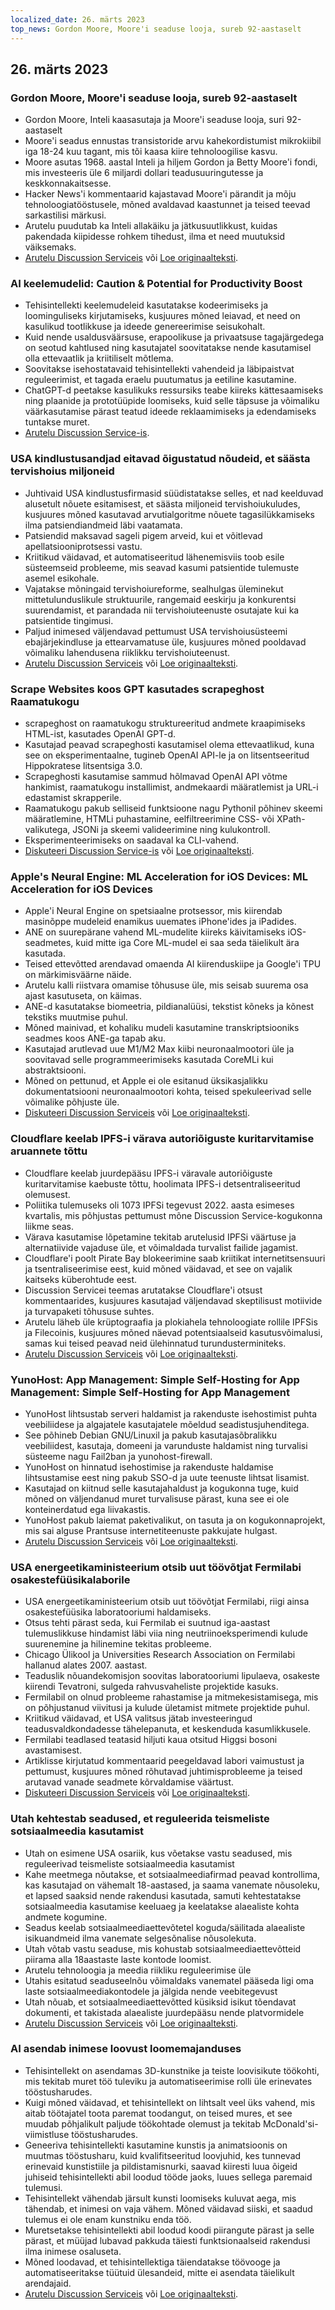 ```yaml
---
localized_date: 26. märts 2023
top_news: Gordon Moore, Moore'i seaduse looja, sureb 92-aastaselt
---
```


## 26. märts 2023

### Gordon Moore, Moore'i seaduse looja, sureb 92-aastaselt

- Gordon Moore, Inteli kaasasutaja ja Moore'i seaduse looja, suri 92-aastaselt
- Moore'i seadus ennustas transistoride arvu kahekordistumist mikrokiibil iga 18-24 kuu tagant, mis tõi kaasa kiire tehnoloogilise kasvu.
- Moore asutas 1968. aastal Inteli ja hiljem Gordon ja Betty Moore'i fondi, mis investeeris üle 6 miljardi dollari teadusuuringutesse ja keskkonnakaitsesse.
- Hacker News'i kommentaarid kajastavad Moore'i pärandit ja mõju tehnoloogiatööstusele, mõned avaldavad kaastunnet ja teised teevad sarkastilisi märkusi.
- Arutelu puudutab ka Inteli allakäiku ja jätkusuutlikkust, kuidas pakendada kiipidesse rohkem tihedust, ilma et need muutuksid väiksemaks.
- [Arutelu Discussion Serviceis](http://news.ycombinator.com/item?id=35297420) või [Loe originaalteksti](https://www.moore.org/article-detail?newsUrlName=in-memoriam-gordon-moore-1929-2023).

### AI keelemudelid: Caution & Potential for Productivity Boost

- Tehisintellekti keelemudeleid kasutatakse kodeerimiseks ja loominguliseks kirjutamiseks, kusjuures mõned leiavad, et need on kasulikud tootlikkuse ja ideede genereerimise seisukohalt.
- Kuid nende usaldusväärsuse, erapoolikuse ja privaatsuse tagajärgedega on seotud kahtlused ning kasutajatel soovitatakse nende kasutamisel olla ettevaatlik ja kriitiliselt mõtlema.
- Soovitakse isehostatavaid tehisintellekti vahendeid ja läbipaistvat reguleerimist, et tagada eraelu puutumatus ja eetiline kasutamine.
- ChatGPT-d peetakse kasulikuks ressursiks teabe kiireks kättesaamiseks ning plaanide ja prototüüpide loomiseks, kuid selle täpsuse ja võimaliku väärkasutamise pärast teatud ideede reklaamimiseks ja edendamiseks tuntakse muret.
- [Arutelu Discussion Service-is](http://news.ycombinator.com/item?id=35299071).

### USA kindlustusandjad eitavad õigustatud nõudeid, et säästa tervishoius miljoneid

- Juhtivaid USA kindlustusfirmasid süüdistatakse selles, et nad keelduvad alusetult nõuete esitamisest, et säästa miljoneid tervishoiukuludes, kusjuures mõned kasutavad arvutialgoritme nõuete tagasilükkamiseks ilma patsiendiandmeid läbi vaatamata.
- Patsiendid maksavad sageli pigem arveid, kui et võitlevad apellatsiooniprotsessi vastu.
- Kriitikud väidavad, et automatiseeritud lähenemisviis toob esile süsteemseid probleeme, mis seavad kasumi patsientide tulemuste asemel esikohale.
- Vajatakse mõningaid tervishoiureforme, sealhulgas üleminekut mittetulunduslikule struktuurile, rangemaid eeskirju ja konkurentsi suurendamist, et parandada nii tervishoiuteenuste osutajate kui ka patsientide tingimusi.
- Paljud inimesed väljendavad pettumust USA tervishoiusüsteemi ebajärjekindluse ja ettearvamatuse üle, kusjuures mõned pooldavad võimaliku lahendusena riiklikku tervishoiuteenust.
- [Arutelu Discussion Serviceis](http://news.ycombinator.com/item?id=35304017) või [Loe originaalteksti](https://www.propublica.org/article/cigna-pxdx-medical-health-insurance-rejection-claims).

### Scrape Websites koos GPT kasutades scrapeghost Raamatukogu

- scrapeghost on raamatukogu struktureeritud andmete kraapimiseks HTML-ist, kasutades OpenAI GPT-d.
- Kasutajad peavad scrapeghosti kasutamisel olema ettevaatlikud, kuna see on eksperimentaalne, tugineb OpenAI API-le ja on litsentseeritud Hippokratese litsentsiga 3.0.
- Scrapeghosti kasutamise sammud hõlmavad OpenAI API võtme hankimist, raamatukogu installimist, andmekaardi määratlemist ja URL-i edastamist skrapperile.
- Raamatukogu pakub selliseid funktsioone nagu Pythonil põhinev skeemi määratlemine, HTMLi puhastamine, eelfiltreerimine CSS- või XPath-valikutega, JSONi ja skeemi valideerimine ning kulukontroll.
- Eksperimenteerimiseks on saadaval ka CLI-vahend.
- [Diskuteeri Discussion Service-is](http://news.ycombinator.com/item?id=35305655) või [Loe originaalteksti](https://jamesturk.github.io/scrapeghost/).

### Apple's Neural Engine: ML Acceleration for iOS Devices: ML Acceleration for iOS Devices

- Apple'i Neural Engine on spetsiaalne protsessor, mis kiirendab masinõppe mudeleid enamikus uuemates iPhone'ides ja iPadides.
- ANE on suurepärane vahend ML-mudelite kiireks käivitamiseks iOS-seadmetes, kuid mitte iga Core ML-mudel ei saa seda täielikult ära kasutada.
- Teised ettevõtted arendavad omaenda AI kiirenduskiipe ja Google'i TPU on märkimisväärne näide.
- Arutelu kalli riistvara omamise tõhususe üle, mis seisab suurema osa ajast kasutuseta, on käimas.
- ANE-d kasutatakse biomeetria, pildianalüüsi, tekstist kõneks ja kõnest tekstiks muutmise puhul.
- Mõned mainivad, et kohaliku mudeli kasutamine transkriptsiooniks seadmes koos ANE-ga tapab aku.
- Kasutajad arutlevad uue M1/M2 Max kiibi neuronaalmootori üle ja soovitavad selle programmeerimiseks kasutada CoreMLi kui abstraktsiooni.
- Mõned on pettunud, et Apple ei ole esitanud üksikasjalikku dokumentatsiooni neuronaalmootori kohta, teised spekuleerivad selle võimalike põhjuste üle.
- [Diskuteeri Discussion Serviceis](http://news.ycombinator.com/item?id=35301447) või [Loe originaalteksti](https://github.com/hollance/neural-engine).

### Cloudflare keelab IPFS-i värava autoriõiguste kuritarvitamise aruannete tõttu

- Cloudflare keelab juurdepääsu IPFS-i väravale autoriõiguste kuritarvitamise kaebuste tõttu, hoolimata IPFS-i detsentraliseeritud olemusest.
- Poliitika tulemuseks oli 1073 IPFSi tegevust 2022. aasta esimeses kvartalis, mis põhjustas pettumust mõne Discussion Service-kogukonna liikme seas.
- Värava kasutamise lõpetamine tekitab arutelusid IPFSi väärtuse ja alternatiivide vajaduse üle, et võimaldada turvalist failide jagamist.
- Cloudflare'i poolt Pirate Bay blokeerimine saab kriitikat internetitsensuuri ja tsentraliseerimise eest, kuid mõned väidavad, et see on vajalik kaitseks küberohtude eest.
- Discussion Servicei teemas arutatakse Cloudflare'i otsust kommentaarides, kusjuures kasutajad väljendavad skeptilisust motiivide ja turvapaketi tõhususe suhtes.
- Arutelu läheb üle krüptograafia ja plokiahela tehnoloogiate rollile IPFSis ja Filecoinis, kusjuures mõned näevad potentsiaalseid kasutusvõimalusi, samas kui teised peavad neid ülehinnatud turundusterminiteks.
- [Arutelu Discussion Serviceis](http://news.ycombinator.com/item?id=35300200) või [Loe originaalteksti](https://torrentfreak.com/cloudflare-disables-access-to-pirated-content-on-its-ipfs-gateway-230324/).

### YunoHost: App Management: Simple Self-Hosting for App Management: Simple Self-Hosting for App Management

- YunoHost lihtsustab serveri haldamist ja rakenduste isehostimist puhta veebiliidese ja algajatele kasutajatele mõeldud seadistusjuhenditega.
- See põhineb Debian GNU/Linuxil ja pakub kasutajasõbralikku veebiliidest, kasutaja, domeeni ja varunduste haldamist ning turvalisi süsteeme nagu Fail2ban ja yunohost-firewall.
- YunoHost on hinnatud isehostimise ja rakenduste haldamise lihtsustamise eest ning pakub SSO-d ja uute teenuste lihtsat lisamist.
- Kasutajad on kiitnud selle kasutajahaldust ja kogukonna tuge, kuid mõned on väljendanud muret turvalisuse pärast, kuna see ei ole konteinerdatud ega liivakastis.
- YunoHost pakub laiemat paketivalikut, on tasuta ja on kogukonnaprojekt, mis sai alguse Prantsuse internetiteenuste pakkujate hulgast.
- [Arutelu Discussion Serviceis](http://news.ycombinator.com/item?id=35300482) või [Loe originaalteksti](https://yunohost.org).

### USA energeetikaministeerium otsib uut töövõtjat Fermilabi osakestefüüsikalaborile

- USA energeetikaministeerium otsib uut töövõtjat Fermilabi, riigi ainsa osakestefüüsika laboratooriumi haldamiseks.
- Otsus tehti pärast seda, kui Fermilab ei suutnud iga-aastast tulemuslikkuse hindamist läbi viia ning neutriinoeksperimendi kulude suurenemine ja hilinemine tekitas probleeme.
- Chicago Ülikool ja Universities Research Association on Fermilabi hallanud alates 2007. aastast.
- Teaduslik nõuandekomisjon soovitas laboratooriumi lipulaeva, osakeste kiirendi Tevatroni, sulgeda rahvusvaheliste projektide kasuks.
- Fermilabil on olnud probleeme rahastamise ja mitmekesistamisega, mis on põhjustanud viivitusi ja kulude ületamist mitmete projektide puhul.
- Kriitikud väidavad, et USA valitsus jätab investeeringud teadusvaldkondadesse tähelepanuta, et keskenduda kasumlikkusele.
- Fermilabi teadlased teatasid hiljuti kaua otsitud Higgsi bosoni avastamisest.
- Artiklisse kirjutatud kommentaarid peegeldavad labori vaimustust ja pettumust, kusjuures mõned rõhutavad juhtimisprobleeme ja teised arutavad vanade seadmete kõrvaldamise väärtust.
- [Diskuteeri Discussion Serviceis](http://news.ycombinator.com/item?id=35303391) või [Loe originaalteksti](https://www.science.org/content/article/major-shake-coming-fermilab-troubled-u-s-particle-physics-center).

### Utah kehtestab seadused, et reguleerida teismeliste sotsiaalmeedia kasutamist

- Utah on esimene USA osariik, kus võetakse vastu seadused, mis reguleerivad teismeliste sotsiaalmeedia kasutamist
- Kahe meetmega nõutakse, et sotsiaalmeediafirmad peavad kontrollima, kas kasutajad on vähemalt 18-aastased, ja saama vanemate nõusoleku, et lapsed saaksid nende rakendusi kasutada, samuti kehtestatakse sotsiaalmeedia kasutamise keeluaeg ja keelatakse alaealiste kohta andmete kogumine.
- Seadus keelab sotsiaalmeediaettevõtetel koguda/säilitada alaealiste isikuandmeid ilma vanemate selgesõnalise nõusolekuta.
- Utah võtab vastu seaduse, mis kohustab sotsiaalmeediaettevõtteid piirama alla 18aastaste laste kontode loomist.
- Arutelu tehnoloogia ja meedia riikliku reguleerimise üle
- Utahis esitatud seaduseelnõu võimaldaks vanematel pääseda ligi oma laste sotsiaalmeediakontodele ja jälgida nende veebitegevust
- Utah nõuab, et sotsiaalmeediaettevõtted küsiksid isikut tõendavat dokumenti, et takistada alaealiste juurdepääsu nende platvormidele
- [Arutelu Discussion Serviceis](http://news.ycombinator.com/item?id=35307647) või [Loe originaalteksti](https://www.bbc.com/news/world-us-canada-65060733).

### AI asendab inimese loovust loomemajanduses

- Tehisintellekt on asendamas 3D-kunstnike ja teiste loovisikute töökohti, mis tekitab muret töö tuleviku ja automatiseerimise rolli üle erinevates tööstusharudes.
- Kuigi mõned väidavad, et tehisintellekt on lihtsalt veel üks vahend, mis aitab töötajatel toota paremat toodangut, on teised mures, et see muudab põhjalikult paljude töökohtade olemust ja tekitab McDonald'si-viimistluse tööstusharudes.
- Geneeriva tehisintellekti kasutamine kunstis ja animatsioonis on muutmas tööstusharu, kuid kvalifitseeritud loovjuhid, kes tunnevad erinevaid kunstistiile ja pildistamisnurki, saavad kiiresti luua õigeid juhiseid tehisintellekti abil loodud tööde jaoks, luues sellega paremaid tulemusi.
- Tehisintellekt vähendab järsult kunsti loomiseks kuluvat aega, mis tähendab, et inimesi on vaja vähem. Mõned väidavad siiski, et saadud tulemus ei ole enam kunstniku enda töö.
- Muretsetakse tehisintellekti abil loodud koodi piirangute pärast ja selle pärast, et müüjad lubavad pakkuda täiesti funktsionaalseid rakendusi ilma inimese osaluseta.
- Mõned loodavad, et tehisintellektiga täiendatakse töövooge ja automatiseeritakse tüütuid ülesandeid, mitte ei asendata täielikult arendajaid.
- [Arutelu Discussion Serviceis](http://news.ycombinator.com/item?id=35308498) või [Loe originaalteksti](https://reddit.com/r/blender/comments/121lhfq/i_lost_everything_that_made_me_love_my_job/).
